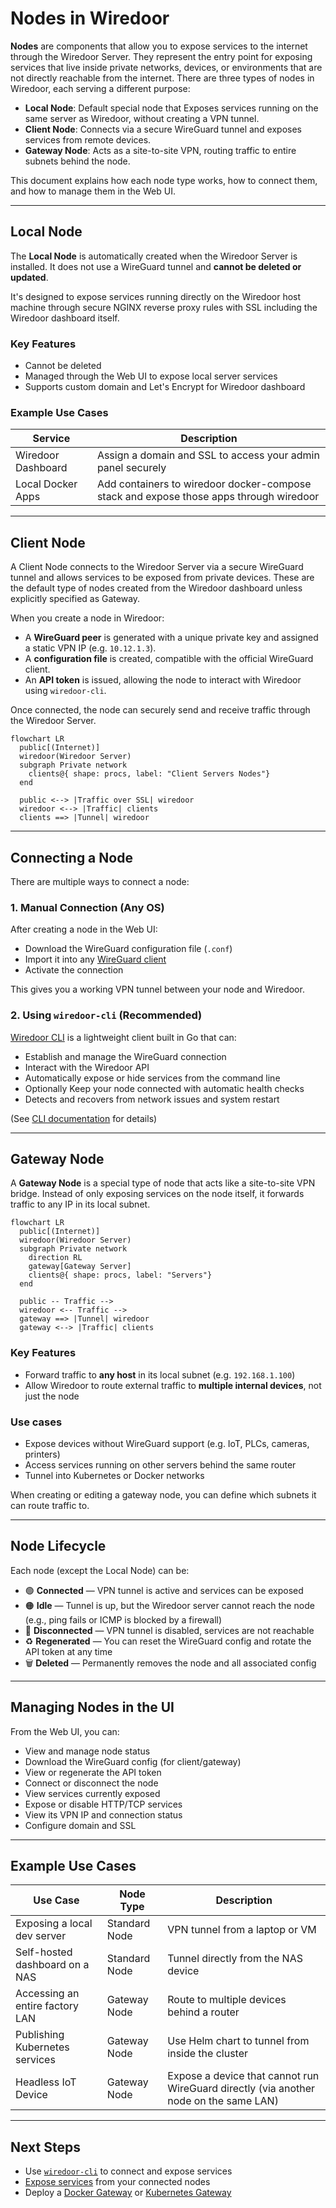 # Nodes in Wiredoor

**Nodes** are components that allow you to expose services to the internet through the Wiredoor Server. They represent the entry point for exposing services that live inside private networks, devices, or environments that are not directly reachable from the internet. There are three types of nodes in Wiredoor, each serving a different purpose:

- **Local Node**: Default special node that Exposes services running on the same server as Wiredoor, without creating a VPN tunnel.
- **Client Node**: Connects via a secure WireGuard tunnel and exposes services from remote devices.
- **Gateway Node**: Acts as a site-to-site VPN, routing traffic to entire subnets behind the node.

This document explains how each node type works, how to connect them, and how to manage them in the Web UI.

---

## Local Node

The **Local Node** is automatically created when the Wiredoor Server is installed. It does not use a WireGuard tunnel and **cannot be deleted or updated**.

It's designed to expose services running directly on the Wiredoor host machine through secure NGINX reverse proxy rules with SSL including the Wiredoor dashboard itself.

### Key Features

- Cannot be deleted
- Managed through the Web UI to expose local server services
- Supports custom domain and Let's Encrypt for Wiredoor dashboard

### Example Use Cases

| Service            | Description                                                                            |
| ------------------ | -------------------------------------------------------------------------------------- |
| Wiredoor Dashboard | Assign a domain and SSL to access your admin panel securely                            |
| Local Docker Apps  | Add containers to wiredoor docker-compose stack and expose those apps through wiredoor |

---

## Client Node

A Client Node connects to the Wiredoor Server via a secure WireGuard tunnel and allows services to be exposed from private devices.
These are the default type of nodes created from the Wiredoor dashboard unless explicitly specified as Gateway.

When you create a node in Wiredoor:

- A **WireGuard peer** is generated with a unique private key and assigned a static VPN IP (e.g. `10.12.1.3`).
- A **configuration file** is created, compatible with the official WireGuard client.
- An **API token** is issued, allowing the node to interact with Wiredoor using `wiredoor-cli`.

Once connected, the node can securely send and receive traffic through the Wiredoor Server.

```mermaid
flowchart LR
  public[(Internet)]
  wiredoor(Wiredoor Server)
  subgraph Private network
    clients@{ shape: procs, label: "Client Servers Nodes"}
  end

  public <--> |Traffic over SSL| wiredoor
  wiredoor <--> |Traffic| clients
  clients ==> |Tunnel| wiredoor
```

---

## Connecting a Node

There are multiple ways to connect a node:

### 1. Manual Connection (Any OS)

After creating a node in the Web UI:

- Download the WireGuard configuration file (`.conf`)
- Import it into any [WireGuard client](https://www.wireguard.com/install/)
- Activate the connection

This gives you a working VPN tunnel between your node and Wiredoor.

### 2. Using `wiredoor-cli` (Recommended)

[Wiredoor CLI](https://github.com/wiredoor/wiredoor-cli) is a lightweight client built in Go that can:

- Establish and manage the WireGuard connection
- Interact with the Wiredoor API
- Automatically expose or hide services from the command line
- Optionally Keep your node connected with automatic health checks
- Detects and recovers from network issues and system restart

(See [CLI documentation](./cli) for details)

---

## Gateway Node

A **Gateway Node** is a special type of node that acts like a site-to-site VPN bridge. Instead of only exposing services on the node itself, it forwards traffic to any IP in its local subnet.

```mermaid
flowchart LR
  public[(Internet)]
  wiredoor(Wiredoor Server)
  subgraph Private network
    direction RL
    gateway[Gateway Server]
    clients@{ shape: procs, label: "Servers"}
  end

  public -- Traffic -->
  wiredoor <-- Traffic -->
  gateway ==> |Tunnel| wiredoor
  gateway <--> |Traffic| clients
```

### Key Features

- Forward traffic to **any host** in its local subnet (e.g. `192.168.1.100`)
- Allow Wiredoor to route external traffic to **multiple internal devices**, not just the node

### Use cases

- Expose devices without WireGuard support (e.g. IoT, PLCs, cameras, printers)
- Access services running on other servers behind the same router
- Tunnel into Kubernetes or Docker networks

When creating or editing a gateway node, you can define which subnets it can route traffic to.

---

## Node Lifecycle

Each node (except the Local Node) can be:

- 🟢 **Connected** — VPN tunnel is active and services can be exposed
- 🟠 **Idle** — Tunnel is up, but the Wiredoor server cannot reach the node (e.g., ping fails or ICMP is blocked by a firewall)
- 🔴 **Disconnected** — VPN tunnel is disabled, services are not reachable
- ♻️ **Regenerated** — You can reset the WireGuard config and rotate the API token at any time
- 🗑️ **Deleted** — Permanently removes the node and all associated config

---

## Managing Nodes in the UI

From the Web UI, you can:

- View and manage node status
- Download the WireGuard config (for client/gateway)
- View or regenerate the API token
- Connect or disconnect the node
- View services currently exposed
- Expose or disable HTTP/TCP services
- View its VPN IP and connection status
- Configure domain and SSL

---

## Example Use Cases

| Use Case                        | Node Type     | Description                                                                           |
| ------------------------------- | ------------- | ------------------------------------------------------------------------------------- |
| Exposing a local dev server     | Standard Node | VPN tunnel from a laptop or VM                                                        |
| Self-hosted dashboard on a NAS  | Standard Node | Tunnel directly from the NAS device                                                   |
| Accessing an entire factory LAN | Gateway Node  | Route to multiple devices behind a router                                             |
| Publishing Kubernetes services  | Gateway Node  | Use Helm chart to tunnel from inside the cluster                                      |
| Headless IoT Device             | Gateway Node  | Expose a device that cannot run WireGuard directly (via another node on the same LAN) |

---

## Next Steps

- Use [`wiredoor-cli`](./cli) to connect and expose services
- [Expose services](./usage) from your connected nodes
- Deploy a [Docker Gateway](./docker-gateway) or [Kubernetes Gateway](./kubernetes-gateway)
